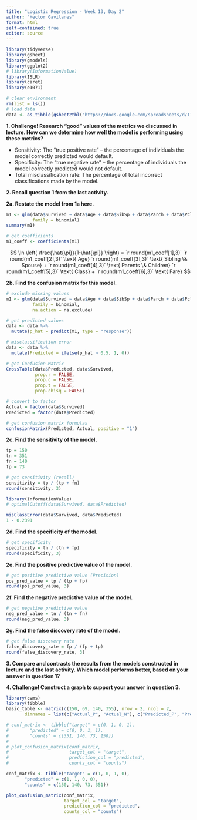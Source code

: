 ```yaml
---
title: "Logistic Regression - Week 13, Day 2"
author: "Hector Gavilanes"
format: html
self-contained: true
editor: source
---
```


```r
library(tidyverse)
library(gsheet)
library(gmodels)
library(ggplot2)
# library(InformationValue)
library(ISLR)
library(caret)
library(e1071)
```

```r
# clear environment
rm(list = ls())
# load data
data <- as_tibble(gsheet2tbl("https://docs.google.com/spreadsheets/d/1TrJ6jZ3hP6gQk6FvqbMrFUysEUEqle7XfuLnAkZsHYI/edit"))
```
**1. Challenge! Research "good" values of the metrics we discussed in lecture. How can we determine how well the model is performing using these metrics?**

- Sensitivity: The “true positive rate” – the percentage of individuals the model correctly predicted would default.
- Specificity: The “true negative rate” – the percentage of individuals the model correctly predicted would not default.
- Total misclassification rate: The percentage of total incorrect classifications made by the model.

**2. Recall question 1 from the last activity.**

**2a. Restate the model from 1a here.** 

```r
m1 <- glm(data$Survived ~ data$Age + data$SibSp + data$Parch + data$Pclass + data$Fare,
          family = binomial)
summary(m1)

# get coefficients
m1_coeff <- coefficients(m1)
```

$$
\ln \left( \frac{\hat{\pi}}{1-\hat{\pi}} \right) = `r round(m1_coeff[1],3)` `r round(m1_coeff[2],3)` \text{ Age} `r round(m1_coeff[3],3)` \text{ Sibling \& Spouse} + `r round(m1_coeff[4],3)` \text{ Parents \& Children} `r round(m1_coeff[5],3)` \text{ Class} + `r round(m1_coeff[6],3)` \text{ Fare}
$$

**2b. Find the confusion matrix for this model.**

```r
# exclude missing values
m1 <- glm(data$Survived ~ data$Age + data$SibSp + data$Parch + data$Pclass + data$Fare,
          family = binomial,
          na.action = na.exclude)

# get predicted values
data <- data %>% 
  mutate(p_hat = predict(m1, type = "response"))

# misclassification error
data <- data %>% 
  mutate(Predicted = ifelse(p_hat > 0.5, 1, 0))

# get Confusion Matrix
CrossTable(data$Predicted, data$Survived,
           prop.r = FALSE,
           prop.c = FALSE,
           prop.t = FALSE,
           prop.chisq = FALSE)

# convert to factor
Actual = factor(data$Survived)
Predicted = factor(data$Predicted)

# get confusion matrix formulas
confusionMatrix(Predicted, Actual, positive = "1")

```



**2c. Find the sensitivity of the model.**

```r
tp = 150
tn = 351
fn = 140
fp = 73

# get sensitivity (recall)
sensitivity = tp / (tp + fn)
round(sensitivity, 3)

library(InformationValue)
# optimalCutoff(data$Survived, data$Predicted)

misClassError(data$Survived, data$Predicted)
1 - 0.2391
```

**2d. Find the specificity of the model.**

```r
# get specificity
specificity = tn / (tn + fp)
round(specificity, 3)
```

**2e. Find the positive predictive value of the model.**

```r
# get positive predictive value (Precision)
pos_pred_value = tp / (tp + fp)
round(pos_pred_value, 3)
```

**2f. Find the negative predictive value of the model.**

```r
# get negative predictive value
neg_pred_value = tn / (tn + fn)
round(neg_pred_value, 3)
```

**2g. Find the false discovery rate of the model.**

```r
# get false discovery rate
false_discovery_rate = fp / (fp + tp)
round(false_discovery_rate, 3)
```

**3. Compare and contrasts the results from the models constructed in  lecture and the last activity. Which model performs better, based on your answer in question 1?**

**4. Challenge! Construct a graph to support your answer in question 3.**

```r
library(cvms)
library(tibble)
basic_table <- matrix(c(150, 69, 140, 355), nrow = 2, ncol = 2,
       dimnames = list(c("Actual_P", "Actual_N"), c("Predicted_P", "Predicted_N")))

# conf_matrix <- tibble("target" = c(0, 1, 0, 1),
#        "predicted" = c(0, 0, 1, 1),
#        "counts" = c(351, 140, 73, 150))
# 
# plot_confusion_matrix(conf_matrix,
#                       target_col = "target",
#                       prediction_col = "predicted",
#                       counts_col = "counts")

conf_matrix <- tibble("target" = c(1, 0, 1, 0),
       "predicted" = c(1, 1, 0, 0),
       "counts" = c(150, 140, 73, 351))

plot_confusion_matrix(conf_matrix,
                      target_col = "target",
                      prediction_col = "predicted",
                      counts_col = "counts")
```



